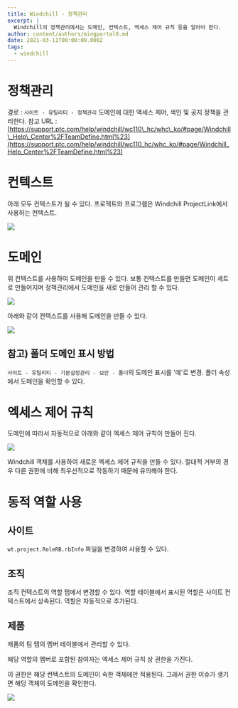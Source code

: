 ```yaml
---
title: Windchill - 정책관리
excerpt: |
  Windchill의 정책관리에서는 도메인, 컨텍스트, 엑세스 제어 규칙 등을 알아야 한다.
author: content/authors/mingportal0.md
date: 2021-03-11T00:00:00.000Z
tags:
  - windchill
---
```


# 정책관리

경로 : `사이트 - 유틸리티 - 정책관리`
도메인에 대한 액세스 제어, 색인 및 공지 정책을 관리한다.
참고 URL : [https://support.ptc.com/help/windchill/wc110\_hc/whc\_ko/#page/Windchill\_Help\_Center%2FTeamDefine.html%23](https://support.ptc.com/help/windchill/wc110_hc/whc_ko/#page/Windchill_Help_Center%2FTeamDefine.html%23)

# 컨텍스트

아래 모두 컨텍스트가 될 수 있다.
프로젝트와 프로그램은 Windchill ProjectLink에서 사용하는 컨텍스트.

![](/uploads/PolicyAdmin_ContextHierarchy.gif)

# 도메인

위 컨텍스트를 사용하여 도메인을 만들 수 있다. 보통 컨텍스트를 만들면 도메인이 세트로 만들어지며 정책관리에서 도메인을 새로 만들어 관리 할 수 있다.

![](/uploads/image-20210430094741734.png)

아래와 같이 컨텍스트를 사용해 도메인을 만들 수 있다.

![](/uploads/image-20210430094808485.png)

## 참고) 폴더 도메인 표시 방법

`사이트 - 유틸리티 - 기본설정관리 - 보안 - 폴더`의 도메인 표시를 '예'로 변경.
폴더 속성에서 도메인을 확인할 수 있다.

# 엑세스 제어 규칙

도메인에 따라서 자동적으로 아래와 같이 엑세스 제어 규칙이 만들어 진다.

![](/uploads/image-20210311180423547.png)

Windchill 객체를 사용하여 새로운 엑세스 제어 규칙을 만들 수 있다.
절대적 거부의 경우 다른 권한에 비해 최우선적으로 작동하기 때문에 유의해야 한다.

# 동적 역할 사용

## 사이트

`wt.project.RoleRB.rbInfo` 파일을 변경하여 사용할 수 있다.

## 조직

조직 컨텍스트의 역할 탭에서 변경할 수 있다. 역할 테이블에서 표시된 역할은 사이트 컨텍스트에서 상속된다. 역할은 자동적으로 추가된다.

## 제품

제품의 팀 탭의 멤버 테이블에서 관리할 수 있다. 

해당 역할의 멤버로 포함된 참여자는 엑세스 제어 규칙 상 권한을 가진다. 

이 권한은 해당 컨텍스트의  도메인이 속한 객체에만 적용된다. 그래서 권한 이슈가 생기면 해당 객체의 도메인을 확인한다.

![](/uploads/DaCapture_20210311-17483603.png)
